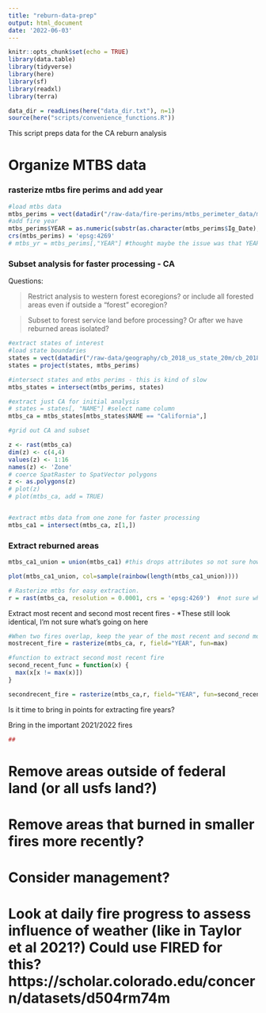 ```yaml
---
title: "reburn-data-prep"
output: html_document
date: '2022-06-03'
---
```


```r
knitr::opts_chunk$set(echo = TRUE)
library(data.table)
library(tidyverse)
library(here)
library(sf)
library(readxl)
library(terra)

data_dir = readLines(here("data_dir.txt"), n=1)
source(here("scripts/convenience_functions.R"))

```

This script preps data for the CA reburn analysis


# Organize MTBS data

### rasterize mtbs fire perims and add year
```r
#load mtbs data
mtbs_perims = vect(datadir("/raw-data/fire-perims/mtbs_perimeter_data/mtbs_perims_DD.shp")) #Mercator (EPSG: 4269?)
#add fire year
mtbs_perims$YEAR = as.numeric(substr(as.character(mtbs_perims$Ig_Date), 1,4)) 
crs(mtbs_perims) = 'epsg:4269'
# mtbs_yr = mtbs_perims[,"YEAR"] #thought maybe the issue was that YEAR was not the first variable?
```


### Subset analysis for faster processing - CA  

Questions:

>Restrict analysis to western forest ecoregions? or include all forested areas even if outside a "forest" ecoregion?

>Subset to forest service land before processing? Or after we have reburned areas isolated?

```r

#extract states of interest
#load state boundaries
states = vect(datadir("/raw-data/geography/cb_2018_us_state_20m/cb_2018_us_state_20m.shp"))
states = project(states, mtbs_perims)

#intersect states and mtbs perims - this is kind of slow
mtbs_states = intersect(mtbs_perims, states)

#extract just CA for initial analysis
# states = states[, "NAME"] #select name column
mtbs_ca = mtbs_states[mtbs_states$NAME == "California",]

#grid out CA and subset

z <- rast(mtbs_ca)
dim(z) <- c(4,4)
values(z) <- 1:16
names(z) <- 'Zone'
# coerce SpatRaster to SpatVector polygons
z <- as.polygons(z)
# plot(z)
# plot(mtbs_ca, add = TRUE)


#extract mtbs data from one zone for faster processing
mtbs_ca1 = intersect(mtbs_ca, z[1,])
```

### Extract reburned areas


```r
mtbs_ca1_union = union(mtbs_ca1) #this drops attributes so not sure how to get just reburned areas? Maybe do this in Arc and bring in mtbs shapefile after union?

plot(mtbs_ca1_union, col=sample(rainbow(length(mtbs_ca1_union)))) 
```


```r
# Rasterize mtbs for easy extraction.  
r = rast(mtbs_ca, resolution = 0.0001, crs = 'epsg:4269')  #not sure what resolution this is in m? - aiming for 30m resolution
```

Extract most recent and second most recent fires - *These still look identical, I'm not sure what's going on here
```r
#When two fires overlap, keep the year of the most recent and second most recent
mostrecent_fire = rasterize(mtbs_ca, r, field="YEAR", fun=max)

#function to extract second most recent fire 
second_recent_func = function(x) {
  max(x[x != max(x)])    
}

secondrecent_fire = rasterize(mtbs_ca,r, field="YEAR", fun=second_recent_func) #these still look identical? 

```

Is it time to bring in points for extracting fire years?



Bring in the important 2021/2022 fires
```r
## 
```

# Remove areas outside of federal land (or all usfs land?)


# Remove areas that burned in smaller fires more recently?


# Consider management?


# Look at daily fire progress to assess influence of weather (like in Taylor et al 2021?) Could use FIRED for this? https://scholar.colorado.edu/concern/datasets/d504rm74m

